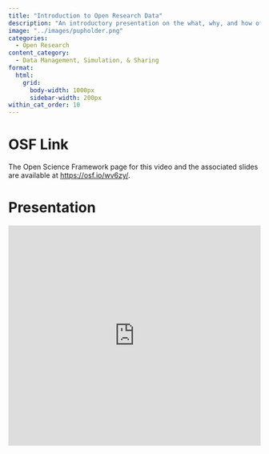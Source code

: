 ```yaml
---
title: "Introduction to Open Research Data"
description: "An introductory presentation on the what, why, and how of making research data open"
image: "../images/pupholder.png"
categories:
  - Open Research
content_category:
  - Data Management, Simulation, & Sharing
format:
  html: 
    grid:
      body-width: 1000px
      sidebar-width: 200px
within_cat_order: 10
---
```



# OSF Link

The Open Science Framework page for this video and the associated slides are available at [https://osf.io/wv6zy/](https://osf.io/wv6zy/).


# Presentation

<iframe src="https://mfr.de-1.osf.io/render?url=https%3A%2F%2Fosf.io%2Fdownload%2Fkuhr6%2F%3Fdirect%26mode%3Drender"
    width="100%"
    scrolling="yes"
    height="440px"
    marginheight="0"
    frameborder="0"
    allowfullscreen
    webkitallowfullscreen
>
